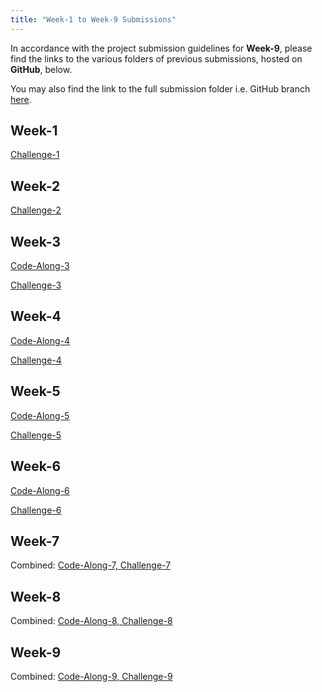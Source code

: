 ```yaml
---
title: "Week-1 to Week-9 Submissions"
---
```


In accordance with the project submission guidelines for <b>Week-9</b>, please find the links to the various folders of previous submissions, hosted on <b>GitHub</b>, below.

You may also find the link to the full submission folder i.e. GitHub branch [here](https://github.com/mjswelise/nm2207-elise/tree/Submissions-(Published)).

## Week-1

[Challenge-1](https://github.com/mjswelise/nm2207-elise/blob/Week-1-(Published)/Challenge-1_Safari.pdf)

## Week-2

[Challenge-2](https://github.com/mjswelise/nm2207-elise/blob/Submissions-(Published)/Challenge-2.pdf)

## Week-3

[Code-Along-3](https://github.com/mjswelise/nm2207-elise/blob/Submissions-(Published)/Week-3_Code-Along.pdf)

[Challenge-3](https://github.com/mjswelise/nm2207-elise/blob/Submissions-(Published)/Challenge-3.pdf)

## Week-4

[Code-Along-4](https://github.com/mjswelise/nm2207-elise/blob/Submissions-(Published)/Week-4:-Code-along.pdf)

[Challenge-4](https://github.com/mjswelise/nm2207-elise/blob/Submissions-(Published)/Challenge-4.pdf)

## Week-5

[Code-Along-5](https://github.com/mjswelise/nm2207-elise/blob/Submissions-(Published)/Week-5-Code-Along.pdf)

[Challenge-5](https://github.com/mjswelise/nm2207-elise/blob/Submissions-(Published)/Challenge-5.pdf)

## Week-6

[Code-Along-6](https://github.com/mjswelise/nm2207-elise/blob/Submissions-(Published)/Week-6-Code-along-Elise.pdf)

[Challenge-6](https://github.com/mjswelise/nm2207-elise/blob/Submissions-(Published)/Challenge-6-Elise.pdf)

## Week-7

Combined: [Code-Along-7, Challenge-7](https://github.com/mjswelise/nm2207-elise/blob/Submissions-(Published)/Challenge-7_PDF.pdf)

## Week-8

Combined: [Code-Along-8, Challenge-8](https://github.com/mjswelise/nm2207-elise/blob/Submissions-(Published)/Code-Along-Challenge-8.pdf)

## Week-9

Combined: [Code-Along-9, Challenge-9](https://github.com/mjswelise/nm2207-elise/blob/Submissions-(Published)/Final%20Project%20(Week-9).pdf)
